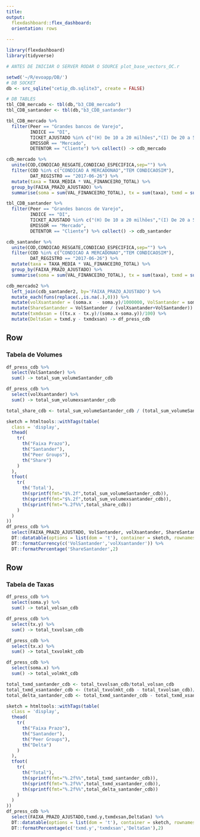 ```yaml
---
title:
output: 
  flexdashboard::flex_dashboard:
  orientation: rows
  
---
```


```r

library(flexdashboard)
library(tidyverse)

# ANTES DE INICIAR O SERVER RODAR O SOURCE plot_base_vectors_OC.r

setwd('~/R/evoapp/DB/')
# DB SOCKET
db <- src_sqlite("cetip_db.sqlite3", create = FALSE)

# DB TABLES
tbl_CDB_mercado <- tbl(db,"b3_CDB_mercado")
tbl_CDB_santander <- tbl(db,"b3_CDB_santander")

tbl_CDB_mercado %>% 
  filter(Peer == "Grandes bancos de Varejo",
         INDICE == "DI",
         TICKET_AJUSTADO %in% c("(H) De 10 a 20 milhões","(I) De 20 a 50 milhões", "(J) De 50 a 100 milhões","(K) Mais de 100 milhões"),
         EMISSOR == "Mercado",
         DETENTOR == "Cliente") %>% collect() -> cdb_mercado

cdb_mercado %>% 
  unite(COD,CONDICAO_RESGATE,CONDICAO_ESPECIFICA,sep="") %>% 
  filter(COD %in% c("CONDICAO A MERCADONAO","TEM CONDICAOSIM"),
         DAT_REGISTRO == "2017-06-26") %>% 
  mutate(taxa = TAXA_MEDIA * VAL_FINANCEIRO_TOTAL) %>% 
  group_by(FAIXA_PRAZO_AJUSTADO) %>% 
  summarise(soma = sum(VAL_FINANCEIRO_TOTAL), tx = sum(taxa), txmd = sum(taxa)/sum(VAL_FINANCEIRO_TOTAL)/100) -> cdb_mercado2

tbl_CDB_santander %>% 
  filter(Peer == "Grandes bancos de Varejo",
         INDICE == "DI",
         TICKET_AJUSTADO %in% c("(H) De 10 a 20 milhões","(I) De 20 a 50 milhões", "(J) De 50 a 100 milhões","(K) Mais de 100 milhões"),
         EMISSOR == "Mercado",
         DETENTOR == "Cliente") %>% collect() -> cdb_santander

cdb_santander %>% 
  unite(COD,CONDICAO_RESGATE,CONDICAO_ESPECIFICA,sep="") %>% 
  filter(COD %in% c("CONDICAO A MERCADONAO","TEM CONDICAOSIM"),
         DAT_REGISTRO == "2017-06-26") %>% 
  mutate(taxa = TAXA_MEDIA * VAL_FINANCEIRO_TOTAL) %>% 
  group_by(FAIXA_PRAZO_AJUSTADO) %>% 
  summarise(soma = sum(VAL_FINANCEIRO_TOTAL), tx = sum(taxa), txmd = sum(taxa)/sum(VAL_FINANCEIRO_TOTAL)/100) -> cdb_santander2

cdb_mercado2 %>% 
  left_join(cdb_santander2, by='FAIXA_PRAZO_AJUSTADO') %>% 
  mutate_each(funs(replace(.,is.na(.),0))) %>% 
  mutate(volXsantander = (soma.x  - soma.y)/1000000, VolSantander = soma.y/1000000) %>% 
  mutate(ShareSantander = VolSantander / (volXsantander+VolSantander)) %>% 
  mutate(txmdxsan = ((tx.x - tx.y)/(soma.x-soma.y))/100) %>% 
  mutate(DeltaSan = txmd.y - txmdxsan) -> df_press_cdb


```

Row {data-height=650}
-----------------------------------------------------------------------

### Tabela de Volumes

```r

df_press_cdb %>% 
  select(VolSantander) %>% 
  sum() -> total_sum_volumeSantander_cdb

df_press_cdb %>% 
  select(volXsantander) %>% 
  sum() -> total_sum_volumexsantander_cdb

total_share_cdb <- total_sum_volumeSantander_cdb / (total_sum_volumeSantander_cdb + total_sum_volumexsantander_cdb) * 100

sketch = htmltools::withTags(table(
  class = 'display',
  thead(
    tr(
      th("Faixa Prazo"),
      th("Santander"),
      th("Peer Groups"),
      th("Share")
    )
  ),
  tfoot(
    tr(
      th('Total'),
      th(sprintf(fmt="$%.2f",total_sum_volumeSantander_cdb)),
      th(sprintf(fmt="$%.2f",total_sum_volumexsantander_cdb)),
      th(sprintf(fmt="%.2f%%",total_share_cdb))
    )
  )
))
df_press_cdb %>% 
  select(FAIXA_PRAZO_AJUSTADO, VolSantander, volXsantander, ShareSantander) %>% 
  DT::datatable(options = list(dom = 't'), container = sketch, rownames=FALSE) %>% 
  DT::formatCurrency(c('VolSantander','volXsantander')) %>% 
  DT::formatPercentage('ShareSantander',2)

```

Row {data-height=650}
-----------------------------------------------------------------------

### Tabela de Taxas

```r

df_press_cdb %>% 
  select(soma.y) %>% 
  sum() -> total_volsan_cdb

df_press_cdb %>% 
  select(tx.y) %>% 
  sum() -> total_txvolsan_cdb

df_press_cdb %>% 
  select(tx.x) %>% 
  sum() -> total_txvolmkt_cdb

df_press_cdb %>% 
  select(soma.x) %>% 
  sum() -> total_volmkt_cdb

total_txmd_santander_cdb <- total_txvolsan_cdb/total_volsan_cdb
total_txmd_xsantander_cdb <- (total_txvolmkt_cdb - total_txvolsan_cdb)/(total_volmkt_cdb - total_volsan_cdb)
total_delta_santander_cdb <- total_txmd_santander_cdb - total_txmd_xsantander_cdb

sketch = htmltools::withTags(table(
  class = 'display',
  thead(
    tr(
      th("Faixa Prazo"),
      th("Santander"),
      th("Peer Groups"),
      th("Delta")
    )
  ),
  tfoot(
    tr(
      th("Total"),
      th(sprintf(fmt="%.2f%%",total_txmd_santander_cdb)),
      th(sprintf(fmt="%.2f%%",total_txmd_xsantander_cdb)),
      th(sprintf(fmt="%.2f%%",total_delta_santander_cdb))
    )
  )
))
df_press_cdb %>% 
  select(FAIXA_PRAZO_AJUSTADO,txmd.y,txmdxsan,DeltaSan) %>% 
  DT::datatable(options = list(dom = 't'), container = sketch, rownames= FALSE) %>% 
  DT::formatPercentage(c('txmd.y','txmdxsan','DeltaSan'),2)

```

